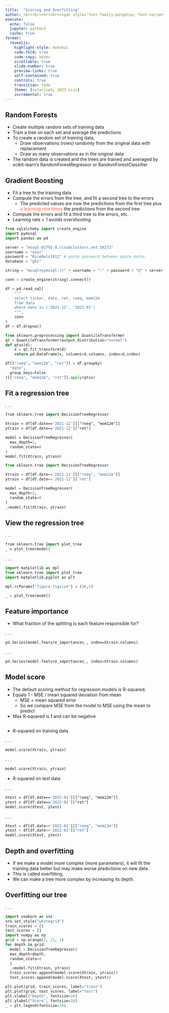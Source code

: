 ```yaml
---
title:  "Scoring and Overfitting"
author: <br><br><br><br><span style="font-family:perpetua; font-variant:small-caps; color:#606060;">Kerry Back</span><br><br><img src="RiceBusiness-transparent-logo-sm.png"  height=80>
execute:
  echo: false
  jupyter: python3
  cache: true
format: 
  revealjs:
    highlight-style: monokai
    code-fold: true
    code-copy: hover
    scrollable: true
    slide-number: true
    preview-links: true
    self-contained: true
    controls: true
    transition: fade
    theme: [solarized, 2023.scss]
    incremental: true
---
```


## Random Forests


- Create multiple random sets of training data
- Train a tree on each set and average the predictions
- To create a random set of training data,
  - Draw observations (rows) randomly from the original data with replacement
  - Draw as many observations as in the original data
- The random data is created and the trees are trained and averaged by scikit-learn's RandomForestRegressor or RandomForestClassifier

## Gradient Boosting

- Fit a tree to the training data
- Compute the errors from the tree, and fit a second tree to the errors
  - The predicted values are now the predictions from the first tree plus [a learning rate times]{style="color: tomato"} the predictions from the second tree
- Compute the errors and fit a third tree to the errors, etc.
- Learning rate < 1 avoids overshooting



```python
from sqlalchemy import create_engine
import pymssql
import pandas as pd

server = "mssql-82792-0.cloudclusters.net:16272"
username = "user"
password = "RiceOwls1912" # paste password between quote marks
database = "ghz"

string = "mssql+pymssql://" + username + ":" + password + "@" + server + "/" + database

conn = create_engine(string).connect()

df = pd.read_sql(
    """
    select ticker, date, ret, roeq, mom12m
    from data
    where date in ('2021-12', '2022-01')
    """, 
    conn
)
df = df.dropna()
```



```python
from sklearn.preprocessing import QuantileTransformer
qt = QuantileTransformer(output_distribution="normal")
def qtxs(d):
    x = qt.fit_transform(d)
    return pd.DataFrame(x, columns=d.columns, index=d.index)

df[["roeq", "mom12m", "ret"]] = df.groupby(
  "date", 
  group_keys=False
)[["roeq", "mom12m", "ret"]].apply(qtxs)
```

## Fit a regression tree

. . .

```.p
from sklearn.tree import DecisionTreeRegressor

Xtrain = df[df.date=='2021-12'][["roeq", "mom12m"]]
ytrain = df[df.date=='2021-12']["ret"]

model = DecisionTreeRegressor(
  max_depth=2,
  random_state=0
)
model.fit(Xtrain, ytrain)
```

```python
from sklearn.tree import DecisionTreeRegressor

Xtrain = df[df.date=='2021-12'][["roeq", "mom12m"]]
ytrain = df[df.date=='2021-12']["ret"]

model = DecisionTreeRegressor(
  max_depth=2,
  random_state=0
)
_=model.fit(Xtrain, ytrain)
```

## View the regression tree

. . .

```p
from sklearn.tree import plot_tree
_ = plot_tree(model)
```

. . .

```python
import matplotlib as mpl
from sklearn.tree import plot_tree
import matplotlib.pyplot as plt

mpl.rcParams["figure.figsize"] = (16,5)

_ = plot_tree(model)
```

## Feature importance

- What fraction of the splitting is each feature responsible for?

. . .

```p
pd.Series(model.feature_importances_, index=Xtrain.columns)
```

. . .

```python
pd.Series(model.feature_importances_, index=Xtrain.columns)
```

## Model score

- The default scoring method for regression models is R-squared.
- Equals 1 - MSE / mean squared deviation from mean
  - MSE = mean squared error
  - So we compare MSE from the model to MSE using the mean to predict
- Max R-squared is 1 and can be negative

##

- R-squared on training data

. . .

```.p
model.score(Xtrain, ytrain)
```
. . .

```python
model.score(Xtrain, ytrain)
```

- R-squared on test data

. . .

```.p
Xtest = df[df.date=='2022-01'][["roeq", "mom12m"]]
ytest = df[df.date=='2022-01']["ret"]
model.score(Xtest, ytest)
```

. . .

```python
Xtest = df[df.date=='2022-01'][["roeq", "mom12m"]]
ytest = df[df.date=='2022-01']["ret"]
model.score(Xtest, ytest)
```

## Depth and overfitting

- If we make a model more complex (more parameters), it will fit the training data better but may make worse predictions on new data.
- This is called overfitting.
- We can make a tree more complex by increasing its depth.

## Overfitting our tree

. . .

```python
import seaborn as sns
sns.set_style("whitegrid")
train_scores = []
test_scores = []
import numpy as np
grid = np.arange(2, 22, 2)
for depth in grid:
  model = DecisionTreeRegressor(
  max_depth=depth,
  random_state=0
  )
  _=model.fit(Xtrain, ytrain)
  train_scores.append(model.score(Xtrain, ytrain))
  test_scores.append(model.score(Xtest, ytest))
```

```python
plt.plot(grid, train_scores, label="train")
plt.plot(grid, test_scores, label="test")
plt.xlabel("Depth", fontsize=16)
plt.ylabel("Score", fontsize=16)
_ = plt.legend(fontsize=16)
```